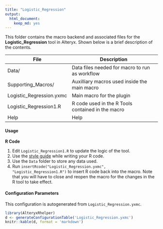```yaml
---
title: "Logistic_Regression"
output: 
  html_document: 
    keep_md: yes
---
```


This folder contains the macro backend and associated files for the **Logistic_Regression** tool in Alteryx. Shown below is a brief description of the contents. 

| File                   | Description                                       |
|----------------------  |---------------------------------------------------|
| Data/                  | Data files needed for macro to run as workflow    |
| Supporting_Macros/     | Auxilliary macros used inside the main macro      |       
| Logistic_Regression.yxmc  | Main macro for the plugin                         | 
| Logistic_Regression1.R    | R code used in the R Tools contained in the macro |
| Help                   | Help                                              |


#### Usage

__R Code__

1. Edit `Logistic_Regression1.R` to update the logic of the tool. 
2. Use the [style guide](Style_Guide.md) while writing your R code. 
3. Use the `Data` folder to store any data used. 
4. Run `insertRcode("Logistic_Regression.yxmc", "Logistic_Regression1.R")` to insert R code back into the macro. Note that you will have to close and reopen the macro for the changes in the R tool to take effect.

#### Configuration Parameters

This configuration is autogenerated from `Logistic_Regression.yxmc`.


```r
library(AlteryxRhelper)
d <- generateConfigurationTable('Logistic_Regression.yxmc')
knitr::kable(d, format = 'markdown')
```
